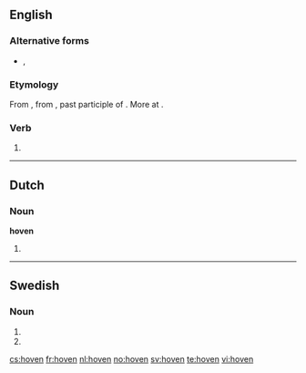==English==

===Alternative forms===
* {{l|en|hove}}, {{l|en|heaved}}

===Etymology===
From {{etyl|enm}} {{term|hoven|lang=enm}}, from {{etyl|ang}} {{term|gehafen|ġehafen|lang=ang}}, past participle of {{term|hebban||to lift|lang=ang}}. More at {{l|en|heave}}.

===Verb===
{{infl|en|verb form}}

# {{form of|Alternative past participle|heave}}

----
==Dutch==
===Noun===
'''hoven'''
# {{plural of|[[hof]]|lang=nl}}

----

==Swedish==

===Noun===
{{infl|sv|noun form}}

# {{sv-noun-form-def|hov}}<!-- hoof -->
# {{sv-noun-form-def-pl|hov}}<!-- court -->

[[cs:hoven]]
[[fr:hoven]]
[[nl:hoven]]
[[no:hoven]]
[[sv:hoven]]
[[te:hoven]]
[[vi:hoven]]
